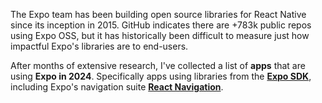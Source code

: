 
<Title date="2024-01-04T00:00:00.000Z">Who's using Expo OSS in 2024</Title>

The Expo team has been building open source libraries for React Native since its inception in 2015. GitHub indicates there are +783k public repos using Expo OSS, but it has historically been difficult to measure just how impactful Expo's libraries are to end-users.

After months of extensive research, I've collected a list of **<TotalApps /> apps** that are using **Expo in 2024**. Specifically apps using libraries from the [**Expo SDK**](https://docs.expo.dev/versions/latest/), including Expo's navigation suite [**React Navigation**](https://github.com/react-navigation/react-navigation).

